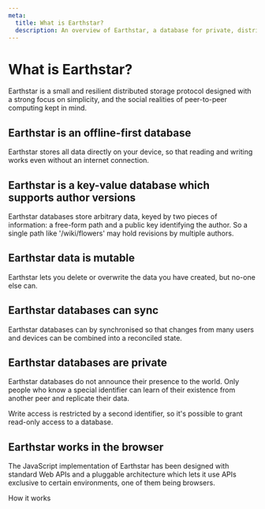 ```yaml
---
meta:
  title: What is Earthstar?
  description: An overview of Earthstar, a database for private, distributed, offline-first applications.
---
```


# What is Earthstar?

Earthstar is a small and resilient distributed storage protocol designed with a strong focus on simplicity, and the social realities of peer-to-peer computing kept in mind.

## Earthstar is an offline-first database

Earthstar stores all data directly on your device, so that reading and writing works even without an internet connection.

## Earthstar is a key-value database which supports author versions

Earthstar databases store arbitrary data, keyed by two pieces of information: a free-form path and a public key identifying the author. So a single path like '/wiki/flowers' may hold revisions by multiple authors.

## Earthstar data is mutable

Earthstar lets you delete or overwrite the data you have created, but no-one else can.

## Earthstar databases can sync

Earthstar databases can by synchronised so that changes from many users and devices can be combined into a reconciled state.

## Earthstar databases are private

Earthstar databases do not announce their presence to the world. Only people who know a special identifier can learn of their existence from another peer and replicate their data.

Write access is restricted by a second identifier, so it's possible to grant read-only access to a database.

## Earthstar works in the browser

The JavaScript implementation of Earthstar has been designed with standard Web APIs and a pluggable architecture which lets it use APIs exclusive to certain environments, one of them being browsers.

<div className={"pt-4"}>
  <a className={`border-2 rounded-md p-2 text-md mr-2text-center border-es-purple text-es-purple`}href="/docs/how-it-works">How it works</a>
</div>